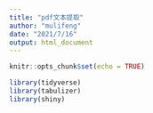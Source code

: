 ```yaml
---
title: "pdf文本提取"
author: "mulifeng"
date: "2021/7/16"
output: html_document
---
```


```r
knitr::opts_chunk$set(echo = TRUE)
```

```r
library(tidyverse)
library(tabulizer)
library(shiny)
```

```r

```

